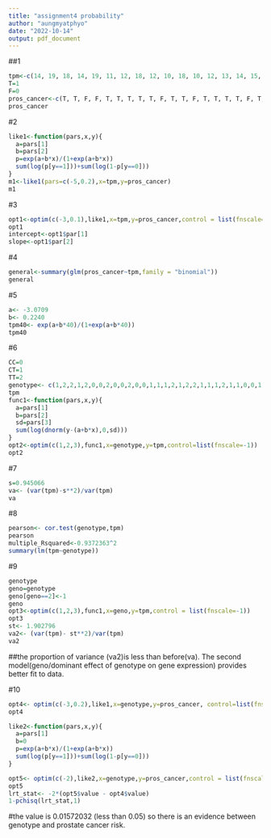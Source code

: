 ```yaml
---
title: "assignment4 probability"
author: "aungmyatphyo"
date: "2022-10-14"
output: pdf_document
---
```


##1
```r
tpm<-c(14, 19, 18, 14, 19, 11, 12, 18, 12, 10, 18, 10, 12, 13, 14, 15, 17, 13, 18, 17, 13, 13, 15, 18, 14, 15, 11, 11, 13, 16, 15, 18, 12, 12, 14, 13, 15, 20, 11, 12, 18, 15, 16, 14, 19, 12, 17, 14, 18, 12, 16, 12, 14, 15, 12, 13, 19, 14, 20, 17)
T=1
F=0
pros_cancer<-c(T, T, F, F, T, T, T, T, T, F, T, T, F, T, T, T, T, F, T, T, T, T, F, T, F, F, F, F, F, F, T, T, T, F, T, T, T, T, F, F, T, T, F, F, F, F, F, F, T, F, T, T, F, F, F, F, F, T, T, T)
pros_cancer
```

#2
```r
like1<-function(pars,x,y){
  a=pars[1]
  b=pars[2]
  p=exp(a+b*x)/(1+exp(a+b*x))
  sum(log(p[y==1]))+sum(log(1-p[y==0]))
}
m1<-like1(pars=c(-5,0.2),x=tpm,y=pros_cancer)
m1
```

#3
```r
opt1<-optim(c(-3,0.1),like1,x=tpm,y=pros_cancer,control = list(fnscale=-1))
opt1
intercept<-opt1$par[1]
slope<-opt1$par[2]
```

#4
```r
general<-summary(glm(pros_cancer~tpm,family = "binomial"))
general
```

#5
```r
a<- -3.0709
b<- 0.2240
tpm40<- exp(a+b*40)/(1+exp(a+b*40))
tpm40
```

#6
```r
CC=0
CT=1
TT=2
genotype<- c(1,2,2,1,2,0,0,2,0,0,2,0,0,1,1,1,2,1,2,2,1,1,1,2,1,1,0,0,1,1,1,2,0,0,1, 1,1,2,0,0,2,1,1,1,2,0,2,1,2,0,1,0,1,1,0,1,2,1,2,2)
tpm
func1<-function(pars,x,y){
  a=pars[1]
  b=pars[2]
  sd=pars[3]
  sum(log(dnorm(y-(a+b*x),0,sd)))
}
opt2<-optim(c(1,2,3),func1,x=genotype,y=tpm,control=list(fnscale=-1))
opt2
```

#7
```r
s=0.945066
va<- (var(tpm)-s**2)/var(tpm)
va
```

#8
```r
pearson<- cor.test(genotype,tpm)
pearson
multiple_Rsquared<-0.9372363^2
summary(lm(tpm~genotype))
```

#9
```r
genotype
geno=genotype
geno[geno==2]<-1
geno
opt3<-optim(c(1,2,3),func1,x=geno,y=tpm,control = list(fnscale=-1))
opt3
st<- 1.902796
va2<- (var(tpm)- st**2)/var(tpm)
va2
```
##the proportion of variance (va2)is less than before(va). The second model(geno/dominant effect of genotype on gene expression) provides better fit to data.

#10
```r
opt4<- optim(c(-3,0.2),like1,x=genotype,y=pros_cancer, control=list(fnscale=-1))
opt4

like2<-function(pars,x,y){
  a=pars[1]
  b=0
  p=exp(a+b*x)/(1+exp(a+b*x))
  sum(log(p[y==1]))+sum(log(1-p[y==0]))
}

opt5<- optim(c(-2),like2,x=genotype,y=pros_cancer,control = list(fnscale=-1))
opt5
lrt_stat<- -2*(opt5$value - opt4$value)
1-pchisq(lrt_stat,1)
```
#the value is 0.01572032 (less than 0.05) so there is an evidence between genotype and prostate cancer risk.
